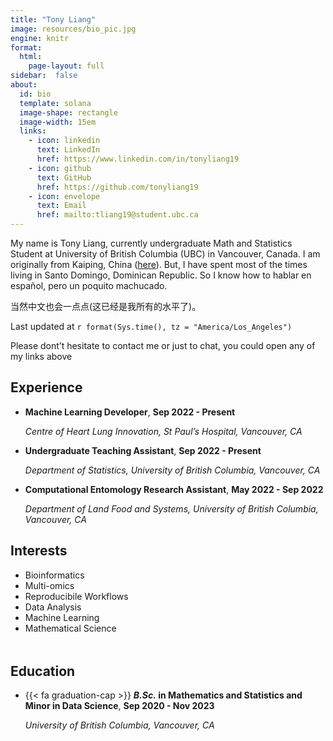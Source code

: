```yaml
---
title: "Tony Liang"
image: resources/bio_pic.jpg
engine: knitr
format:
  html:
    page-layout: full
sidebar:  false
about:
  id: bio
  template: solana
  image-shape: rectangle
  image-width: 15em
  links:
    - icon: linkedin
      text: LinkedIn
      href: https://www.linkedin.com/in/tonyliang19
    - icon: github
      text: GitHub
      href: https://github.com/tonyliang19
    - icon: envelope
      text: Email
      href: mailto:tliang19@student.ubc.ca
---
```


::: [#bio]

My name is Tony Liang, currently undergraduate Math and Statistics Student at University of British Columbia (UBC) in Vancouver, Canada. 
I am originally from Kaiping, China ([here](https://www.google.com/maps/place/Jinjizhen,+Kaiping,+Jiangmen,+Guangdong+Province,+China,+529386/@22.1581094,112.4805352,15z/data=!3m1!4b1!4m15!1m8!3m7!1s0x3401fc24882c4c1b:0x6a1305be97b802a9!2sKaiping,+Jiangmen,+Guangdong+Province,+China!3b1!8m2!3d22.3770199!4d112.69828!16zL20vMDY3eWN5!3m5!1s0x36aa0cc1c74074ab:0xa667fe9eb814f477!8m2!3d22.15811!4d112.48929!16s%2Fg%2F1hb_fvwxk)).  But, I have spent most of the times living in Santo Domingo, Dominican Republic. So I know how to hablar en español, pero un poquito machucado. 

当然中文也会一点点(这已经是我所有的水平了)。 

Last updated at `r format(Sys.time(), tz = "America/Los_Angeles")`


Please dont't hesitate to contact me or just to chat, you could open any of my links above

:::


:::: {.grid}

::: {.g-col-12 .g-col-md-12 style="grid-row: 1 / 3; text-align: left; "}
## Experience

- **Machine Learning Developer**,   **Sep 2022 - Present**

  *Centre of Heart Lung Innovation, St Paul's Hospital, Vancouver, CA*

- **Undergraduate Teaching Assistant**,   **Sep 2022 - Present**

  *Department of Statistics, University of British Columbia, Vancouver, CA*

- **Computational Entomology Research Assistant**, **May 2022 - Sep 2022**

  *Department of Land Food and Systems, University of British Columbia, Vancouver, CA*
:::

::: {.g-col-12 .g-col-md-4 style="text-align: left; padding-bottom: 5px;"}
## Interests

- Bioinformatics
- Multi-omics
- Reproducibile Workflows
- Data Analysis
- Machine Learning
- Mathematical Science

:::

::: {.g-col-12 .g-col-md-6 style="grid-row: 3 / 3; text-align: left;"}
## Education

- {{< fa graduation-cap >}} **_B.Sc._ in Mathematics and Statistics and Minor in Data Science**, **Sep 2020 - Nov 2023**
    
    *University of British Columbia, Vancouver, CA*
:::

::::
